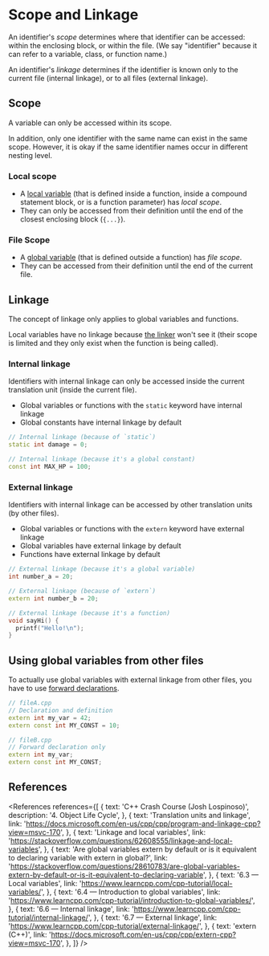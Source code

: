 
# Scope and Linkage

An identifier's _scope_ determines where that identifier can be accessed: within the enclosing block, or within the file. (We say "identifier" because it can refer to a variable, class, or function name.)

An identifier's _linkage_ determines if the identifier is known only to the current file (internal linkage), or to all files (external linkage).

## Scope

A variable can only be accessed within its scope.

In addition, only one identifier with the same name can exist in the same scope. However, it is okay if the same identifier names occur in different nesting level.

### Local scope

- A [local variable](/prog/cpp/getting-started/variables-constants#local-variables) (that is defined inside a function, inside a compound statement block, or is a function parameter) has _local scope_.
- They can only be accessed from their definition until the end of the closest enclosing block (`{...}`).

### File Scope

- A [global variable](/prog/cpp/getting-started/variables-constants#global-variables) (that is defined outside a function) has _file scope_.
- They can be accessed from their definition until the end of the current file.

## Linkage

The concept of linkage only applies to global variables and functions.

Local variables have no linkage because [the linker](/prog/cpp#the-compiler-tool-chain) won't see it (their scope is limited and they only exist when the function is being called).

### Internal linkage

Identifiers with internal linkage can only be accessed inside the current translation unit (inside the current file).

- Global variables or functions with the `static` keyword have internal linkage
- Global constants have internal linkage by default

```cpp
// Internal linkage (because of `static`)
static int damage = 0;

// Internal linkage (because it's a global constant)
const int MAX_HP = 100;
```

### External linkage

Identifiers with internal linkage can be accessed by other translation units (by other files).

- Global variables or functions with the `extern` keyword have external linkage
- Global variables have external linkage by default
- Functions have external linkage by default

```cpp
// External linkage (because it's a global variable)
int number_a = 20;

// External linkage (because of `extern`)
extern int number_b = 20;

// External linkage (because it's a function)
void sayHi() {
  printf("Hello!\n");
}
```

## Using global variables from other files

To actually use global variables with external linkage from other files, you have to use [forward declarations](#TODO).

```cpp
// fileA.cpp
// Declaration and definition
extern int my_var = 42;
extern const int MY_CONST = 10;
```

```cpp
// fileB.cpp
// Forward declaration only
extern int my_var;
extern const int MY_CONST;
```

## References

<References
  references={[
    {
      text: 'C++ Crash Course (Josh Lospinoso)',
      description: '4. Object Life Cycle',
    },
    {
      text: 'Translation units and linkage',
      link: 'https://docs.microsoft.com/en-us/cpp/cpp/program-and-linkage-cpp?view=msvc-170',
    },
    {
      text: 'Linkage and local variables',
      link: 'https://stackoverflow.com/questions/62608555/linkage-and-local-variables',
    },
    {
      text:
        'Are global variables extern by default or is it equivalent to declaring variable with extern in global?',
      link:
        'https://stackoverflow.com/questions/28610783/are-global-variables-extern-by-default-or-is-it-equivalent-to-declaring-variable',
    },
    {
      text: '6.3 — Local variables',
      link: 'https://www.learncpp.com/cpp-tutorial/local-variables/',
    },
    {
      text: '6.4 — Introduction to global variables',
      link: 'https://www.learncpp.com/cpp-tutorial/introduction-to-global-variables/',
    },
    {
      text: '6.6 — Internal linkage',
      link: 'https://www.learncpp.com/cpp-tutorial/internal-linkage/',
    },
    {
      text: '6.7 — External linkage',
      link: 'https://www.learncpp.com/cpp-tutorial/external-linkage/',
    },
    {
      text: 'extern (C++)',
      link: 'https://docs.microsoft.com/en-us/cpp/cpp/extern-cpp?view=msvc-170',
    },
  ]}
/>
